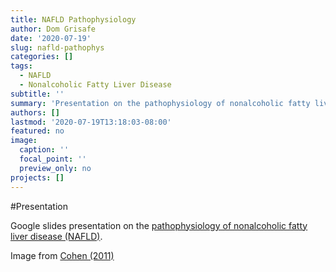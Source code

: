 ```yaml
---
title: NAFLD Pathophysiology
author: Dom Grisafe
date: '2020-07-19'
slug: nafld-pathophys
categories: []
tags:
  - NAFLD
  - Nonalcoholic Fatty Liver Disease
subtitle: ''
summary: 'Presentation on the pathophysiology of nonalcoholic fatty liver disease'
authors: []
lastmod: '2020-07-19T13:18:03-08:00'
featured: no
image:
  caption: ''
  focal_point: ''
  preview_only: no
projects: []
---
```


#Presentation

Google slides presentation on the [pathophysiology of nonalcoholic fatty liver disease (NAFLD)](https://bit.ly/nafldpathophys).

Image from [Cohen (2011)](http://pubmed.ncbi.nlm.nih.gov/21700865/)
